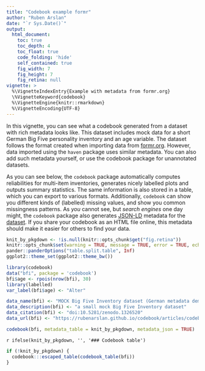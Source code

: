 ```yaml
---
title: "Codebook example formr"
author: "Ruben Arslan"
date: "`r Sys.Date()`"
output:
  html_document:
    toc: true
    toc_depth: 4
    toc_float: true
    code_folding: 'hide'
    self_contained: true
    fig_width: 7
    fig_height: 7
    fig_retina: null
vignette: >
  %\VignetteIndexEntry{Example with metadata from formr.org}
  \%VignetteKeyword{codebook}
  %\VignetteEngine{knitr::rmarkdown}
  %\VignetteEncoding{UTF-8}
---
```



In this vignette, you can see what a codebook generated from a dataset with rich
metadata looks like. This dataset includes mock data for a short German Big Five 
personality inventory and an age variable. The dataset follows the format created
when importing data from [formr.org](https://formr.org). However, data imported
using the `haven` package uses similar metadata. You can also add such metadata
yourself, or use the codebook package for unannotated datasets.

As you can see below, the `codebook` package automatically computes reliabilities
for multi-item inventories, generates nicely labelled plots and outputs summary statistics.
The same information is also stored in a table, which you can export to various formats.
Additionally, `codebook` can show you different kinds of (labelled) missing values, and show you common 
missingness patterns.
As _you_ cannot see, but _search engines_ one day might, the `codebook` package also
generates [JSON-LD](https://json-ld.org/) metadata for the [dataset](https://developers.google.com/search/docs/data-types/dataset). If you share
your codebook as an HTML file online, this metadata should make it easier for others
to find your data.

```r
knit_by_pkgdown <- !is.null(knitr::opts_chunk$get("fig.retina"))
knitr::opts_chunk$set(warning = TRUE, message = TRUE, error = TRUE, echo = FALSE)
pander::panderOptions("table.split.table", Inf)
ggplot2::theme_set(ggplot2::theme_bw())

library(codebook)
data("bfi", package = 'codebook')
bfi$age <- rpois(nrow(bfi), 30)
library(labelled)
var_label(bfi$age) <- "Alter"

data_name(bfi) <- "MOCK Big Five Inventory dataset (German metadata demo)"
data_description(bfi) <- "a small mock Big Five Inventory dataset"
data_citation(bfi) <- "doi:10.5281/zenodo.1326520"
data_url(bfi) <- "https://rubenarslan.github.io/codebook/articles/codebook.html"
```

```r
codebook(bfi, metadata_table = knit_by_pkgdown, metadata_json = TRUE)
```


`r ifelse(knit_by_pkgdown, '', '### Codebook table')`

```r
if (!knit_by_pkgdown) {
  codebook:::escaped_table(codebook_table(bfi))
}
```
